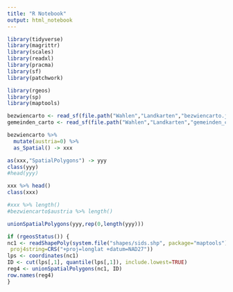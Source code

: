 ```yaml
---
title: "R Notebook"
output: html_notebook
---
```



```r
library(tidyverse)
library(magrittr)
library(scales)
library(readxl)
library(pracma)
library(sf)
library(patchwork)

library(rgeos)
library(sp)
library(maptools)
```

```r
bezwiencarto <- read_sf(file.path("Wahlen","Landkarten","bezwiencarto.json"))
gemeinden_carto <- read_sf(file.path("Wahlen","Landkarten","gemeinden_carto.json"))
```

```r
bezwiencarto %>% 
  mutate(austria=0) %>%
  as_Spatial() -> xxx
```

```r
as(xxx,"SpatialPolygons") -> yyy
class(yyy)
#head(yyy)
```

```r
xxx %>% head()
class(xxx)
```


```r
#xxx %>% length()
#bezwiencarto$austria %>% length()

unionSpatialPolygons(yyy,rep(0,length(yyy)))

```

```r
if (rgeosStatus()) {
nc1 <- readShapePoly(system.file("shapes/sids.shp", package="maptools")[1],
 proj4string=CRS("+proj=longlat +datum=NAD27"))
lps <- coordinates(nc1)
ID <- cut(lps[,1], quantile(lps[,1]), include.lowest=TRUE)
reg4 <- unionSpatialPolygons(nc1, ID)
row.names(reg4)
}

```


